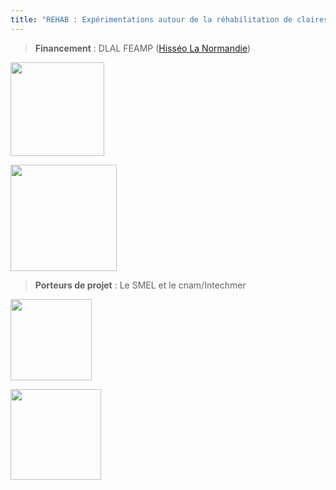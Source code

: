 ```yaml
---
title: "REHAB : Expérimentations autour de la réhabilitation de claires pour une diversification des productions"
---    
```


> **Financement** :  DLAL FEAMP ([Hisséo La Normandie](https://www.hisseo-la-normandie.fr/)) 

<div class="col2">

<img src="https://www.hisseo-la-normandie.fr/images/photos/logo-bleu.png" style="width:150px;" class="center">

<img src="https://www.normandie.fr/sites/default/files/2020-06/logo_r.normandie-portrait-cmjn_0.jpg" style="width:170px;" class="center">

</div>

> **Porteurs de projet** :  Le SMEL et le cnam/Intechmer

<div class="col2">

<img src="https://www.smel.fr/wp-content/uploads/2015/05/SMEL.jpg" style="width:130px;" class="center">

<img src="https://www.salon-azimut.com/wp-content/uploads/2020/01/cnam.jpg" style="width:145px;" class="center">

</div>